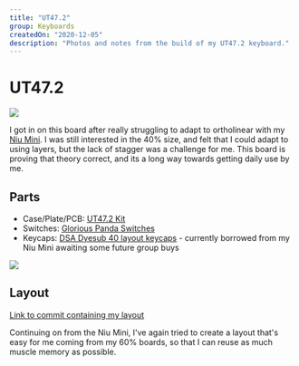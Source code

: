 ```yaml
---
title: "UT47.2"
group: Keyboards
createdOn: "2020-12-05"
description: "Photos and notes from the build of my UT47.2 keyboard."
---
```


# UT47.2

![](flickr://50682227532)

I got in on this board after really struggling to adapt to ortholinear with my [Niu Mini](/keyboard/niu-mini). I was still interested in the 40% size, and felt that I could adapt to using layers, but the lack of stagger was a challenge for me. This board is proving that theory correct, and its a long way towards getting daily use by me.

## Parts

- Case/Plate/PCB: [UT47.2 Kit](https://mechboards.co.uk/shop/kits/ut47-2-kit/)
- Switches: [Glorious Panda Switches](https://candykeys.com/product/glorious-panda-switches-36-switch-pack)
- Keycaps: [DSA Dyesub 40 layout keycaps](https://kbdfans.com/products/dsa-dye-sub-40layout-keycaps?variant=29081336053808) - currently borrowed from my Niu Mini awaiting some future group buys

![](flickr://50682154666)

## Layout

[Link to commit containing my layout](https://github.com/mjwbenton/qmk_firmware/commit/bd16f186efe3c6e5961d22f25208ee58a64fb00f)

Continuing on from the Niu Mini, I've again tried to create a layout that's easy for me coming from my 60% boards, so that I can reuse as much muscle memory as possible.
